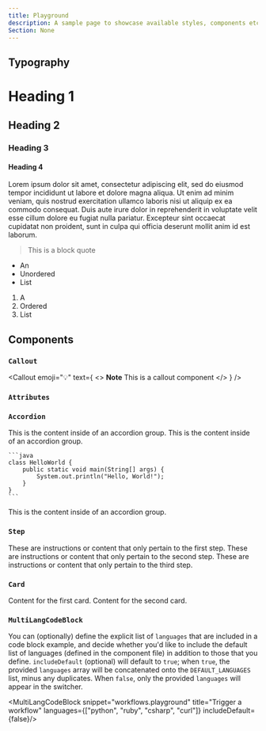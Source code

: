 ```yaml
---
title: Playground
description: A sample page to showcase available styles, components etc.
Section: None
---
```


## Typography

# Heading 1

## Heading 2

### Heading 3

#### Heading 4

Lorem ipsum dolor sit amet, consectetur adipiscing elit, sed do eiusmod tempor incididunt ut labore et dolore magna aliqua. Ut enim ad minim veniam, quis nostrud exercitation ullamco laboris nisi ut aliquip ex ea commodo consequat. Duis aute irure dolor in reprehenderit in voluptate velit esse cillum dolore eu fugiat nulla pariatur. Excepteur sint occaecat cupidatat non proident, sunt in culpa qui officia deserunt mollit anim id est laborum.

> This is a block quote

- An
- Unordered
- List

1. A
2. Ordered
3. List

## Components

### `Callout`

<Callout
  emoji="💡"
  text={
    <>
      <strong>Note</strong> This is a callout component
    </>
  }
/>

### `Attributes`

<Attributes>
  <Attribute
    name="Attribute"
    type="string"
    description="This is an `Attribute` tag inside of an `Atributes` group."
  />
</Attributes>

### `Accordion`

<AccordionGroup>
  <Accordion title="The first accordion item" description="They can also have little descriptions ✨">
    This is the content inside of an accordion group.
  </Accordion>
  <Accordion title="The second accordion item">
    This is the content inside of an accordion group.

    ```java
    class HelloWorld {
        public static void main(String[] args) {
            System.out.println("Hello, World!");
        }
    }
    ```

  </Accordion>
  <Accordion title="The third accordion item">
    This is the content inside of an accordion group.
  </Accordion>
</AccordionGroup>

### `Step`

<Steps>
  <Step title="First Step">
    These are instructions or content that only pertain to the first step.
  </Step>
  <Step title="Second Step">
    These are instructions or content that only pertain to the second step.
  </Step>
  <Step title="Third Step">
    These are instructions or content that only pertain to the third step.
  </Step>
</Steps>

### `Card`

<CardGroup>
  <Card title="First card" emoji="✨" linkUrl="/something">
    Content for the first card.
  </Card>
  <Card title="Second card">Content for the second card.</Card>
</CardGroup>

### `MultiLangCodeBlock`

You can (optionally) define the explicit list of `languages` that are included in a code block example, and decide whether you'd like to include the default list of languages (defined in the component file) in addition to those that you define. `includeDefault` (optional) will default to `true`; when `true`, the provided `languages` array  will be concatenated onto the `DEFAULT_LANGUAGES` list, minus any duplicates. When `false`, only the provided `languages` will appear in the switcher.

<MultiLangCodeBlock snippet="workflows.playground" title="Trigger a workflow" languages={["python", "ruby", "csharp", "curl"]} includeDefault={false}/>